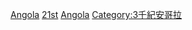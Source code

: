 [[Category:21世紀各國|Angola]]
[[Category:各世紀安哥拉‎|21st]]
[[Category:21世紀非洲|Angola]]
[[Category:3千紀安哥拉‎|Category:3千紀安哥拉‎]]